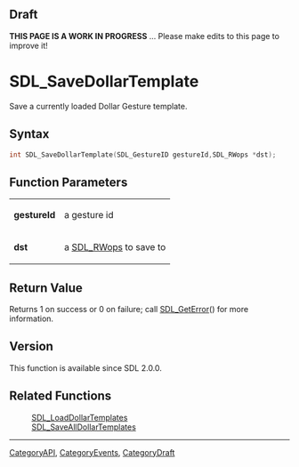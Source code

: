 
== Draft ==

'''THIS PAGE IS A WORK IN PROGRESS''' ... Please make edits to this page to improve it!



<!-- #*^*^*^*^*See https://wiki.libsdl.org/SGFunctions for details on editing this page*^*^*^*^* -->
= SDL_SaveDollarTemplate =

Save a currently loaded Dollar Gesture template.

== Syntax ==

<syntaxhighlight lang='c'>
int SDL_SaveDollarTemplate(SDL_GestureID gestureId,SDL_RWops *dst);
</syntaxhighlight>

== Function Parameters ==

{|
|'''gestureId'''
|a gesture id
|-
|'''dst'''
|a [[SDL_RWops]] to save to
|}

== Return Value ==

Returns 1 on success or 0 on failure; call [[SDL_GetError]]() for more
information.

== Version ==

This function is available since SDL 2.0.0.

== Related Functions ==

:[[SDL_LoadDollarTemplates]]
:[[SDL_SaveAllDollarTemplates]]

----
[[CategoryAPI]], [[CategoryEvents]], [[CategoryDraft]]
<!-- #See the Style Guide for instructions on editing the footer. -->


